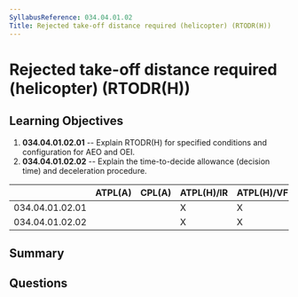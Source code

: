 ```yaml
---
SyllabusReference: 034.04.01.02
Title: Rejected take-off distance required (helicopter) (RTODR(H))
---
```


# Rejected take-off distance required (helicopter) (RTODR(H))

## Learning Objectives

1. **034.04.01.02.01** -- Explain RTODR(H) for specified conditions and
   configuration for AEO and OEI.
2. **034.04.01.02.02** -- Explain the time-to-decide allowance (decision time)
   and deceleration procedure.

|                 | ATPL(A) | CPL(A) | ATPL(H)/IR | ATPL(H)/VFR | CPL(H) | IR  | CBIR(A) |
| --------------- | ------- | ------ | ---------- | ----------- | ------ | --- | ------- |
| 034.04.01.02.01 |         |        | X          | X           |        |     |         |
| 034.04.01.02.02 |         |        | X          | X           |        |     |         |

## Summary

## Questions
